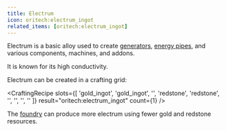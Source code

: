 ```yaml
---
title: Electrum
icon: oritech:electrum_ingot
related_items: [oritech:electrum_ingot]
---
```


Electrum is a basic alloy used to create [generators](../processing/generators), [energy pipes](../logistics/energy), and various components, machines, and addons.

It is known for its high conductivity.

Electrum can be created in a crafting grid:

<CraftingRecipe
    slots={[
        'gold_ingot',
        'gold_ingot',
        '',
        'redstone',
        'redstone',
        '',
        '',
        '',
        ''
    ]}
    result="oritech:electrum_ingot"
    count={1}
/>

The [foundry](../processing/foundry) can produce more electrum using fewer gold and redstone resources.
